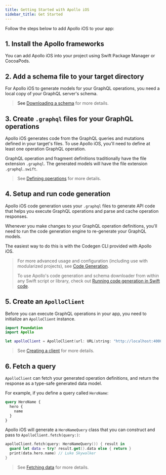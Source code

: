 ```yaml
---
title: Getting Started with Apollo iOS
sidebar_title: Get Started
---
```



<SummitCallout
  topic="Apollo iOS"
  workshopName="GraphQL for mobile: Going hands-on with the Apollo iOS Client"
  URL="https://reg.summit.graphql.com/flow/apollo/summit24/AttendeePortal/page/catalog/session/1712948039436001PqAt"
/>

Follow the steps below to add Apollo iOS to your app:

## 1. Install the Apollo frameworks

You can add Apollo iOS into your project using Swift Package Manager or CocoaPods.

<a name="spm-package-installation" />
<SPMPackageInstallationPanel />

<a name="spm-xcode-installation" />
<SPMXcodeInstallationPanel />

<a name="cocoapods-installation" />
<PodsInstallationPanel />

## 2. Add a schema file to your target directory

For Apollo iOS to generate models for your GraphQL operations, you need a local copy of your GraphQL server's schema.

> See [Downloading a schema](./code-generation/downloading-schema) for more details.

## 3. Create `.graphql` files for your GraphQL operations

Apollo iOS generates code from the GraphQL queries and mutations defined in your target's files. To use Apollo iOS, you'll need to define at least one operation GraphQL operation.

GraphQL operation and fragment definitions traditionally have the file extension `.graphql`. The generated models will have the file extension `.graphql.swift`.

> See [Defining operations](./fetching/fetching-data#defining-operations) for more details.

## 4. Setup and run code generation

Apollo iOS code generation uses your `.graphql` files to generate API code that helps you execute GraphQL operations and parse and cache operation responses.

Whenever you make changes to your GraphQL operation definitions, you'll need to run the code generation engine to re-generate your GraphQL models.

The easiest way to do this is with the Codegen CLI provided with Apollo iOS.

> For more advanced usage and configuration (including use with modularized projects), see [Code Generation](./code-generation/introduction).
>
> To use Apollo's code generation and schema downloader from within any Swift script or library, check out [Running code generation in Swift code](./code-generation/run-codegen-in-swift-code).

<SetupCodegen />

## 5. Create an `ApolloClient`

Before you can execute GraphQL operations in your app, you need to initialize an `ApolloClient` instance.

```swift
import Foundation
import Apollo

let apolloClient = ApolloClient(url: URL(string: "http://localhost:4000/graphql")!)
```

> See [Creating a client](./networking/client-creation) for more details.

## 6. Fetch a query

`ApolloClient` can fetch your generated operation definitions, and return the response as a type-safe generated data model.

For example, if you define a query called `HeroName`:

```graphql
query HeroName {
  hero {
    name
  }
}
```

Apollo iOS will generate a `HeroNameQuery` class that you can construct and pass to `ApolloClient.fetch(query:)`:

```swift
apolloClient.fetch(query: HeroNameQuery()) { result in
  guard let data = try? result.get().data else { return }
  print(data.hero.name) // Luke Skywalker
}
```

> See [Fetching data](./fetching/fetching-data) for more details.

